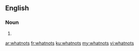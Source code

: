 ==English==

===Noun===
{{head|en|noun plural form}}

# {{plural of|whatnot|lang=en}}

[[ar:whatnots]]
[[fr:whatnots]]
[[ku:whatnots]]
[[my:whatnots]]
[[vi:whatnots]]